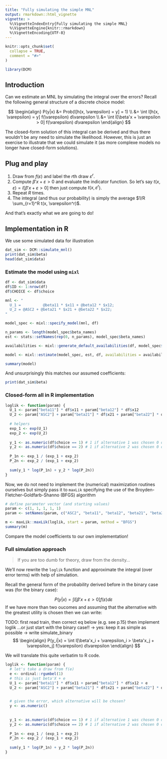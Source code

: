 ```yaml
---
title: "Fully simulating the simple MNL"
output: rmarkdown::html_vignette
vignette: >
  %\VignetteIndexEntry{Fully simulating the simple MNL}
  %\VignetteEngine{knitr::rmarkdown}
  %\VignetteEncoding{UTF-8}
---
```


```r
knitr::opts_chunk$set(
  collapse = TRUE,
  comment = "#>"
)
```

```r
library(DCM)
```

## Introduction

Can we estimate an MNL by simulating the integral over the errors? Recall the following general structure of a discrete choice model:

$$
\begin{align}
P(y|x) &= Prob(I[h(x, \varepsilon) = y] = 1) \\
&= \int I[h(x, \varepsilon) = y] f(\varepsilon) d\varepsilon \\
&= \int I[\beta'x + \varepsilon > 0] f(\varepsilon) d\varepsilon
\end{align}
$$

The closed-form solution of this integral can be derived and thus there wouldn't be any need to simulate the likelihood. However, this is just an exercise to illustrate that we could simulate it (as more complexe models no longer have closed-form solutions).

## Plug and play

1. Draw from $f(\varepsilon)$ and label the $r$th draw $\varepsilon^r$.
2. Compute $\beta'x + \varepsilon > 0$ and evaluate the indicator function. So let's say $t(x, \varepsilon) = I[\beta'x + \varepsilon > 0]$ then just compute $t(x, \varepsilon^r$).
3. Repeat $R$ times.
4. The integral (and thus our probability) is simply the average $1/R \sum_{r=1}^R t(x, \varepsilon^r)$.

And that's exactly what we are going to do!

## Implementation in R

We use some simulated data for illustration

```r
dat_sim <- DCM::simulate_mnl()
print(dat_sim$beta)
head(dat_sim$data)
```

### Estimate the model using `mixl`

```r
df <- dat_sim$data
df$ID <- 1:nrow(df)
df$CHOICE <- df$choice

mnl <- "
  U_1 =          @beta11 * $x11 + @beta12 * $x12;
  U_2 = @ASC2 + @beta21 * $x21 + @beta22 * $x22;
"

model_spec <- mixl::specify_model(mnl, df)

n_params <- length(model_spec$beta_names)
est <- stats::setNames(rep(0, n_params), model_spec$beta_names)

availabilities <- mixl::generate_default_availabilities(df, model_spec$num_utility_functions)

model <- mixl::estimate(model_spec, est, df, availabilities = availabilities)

summary(model)
```

And unsurprisingly this matches our assumed coefficients:

```r
print(dat_sim$beta)
```

### Closed-form all in R implementation

```r
loglik <- function(param) {
  U_1 <- param["beta11"] * df$x11 + param["beta12"] * df$x12
  U_2 <- param["ASC2"] + param["beta21"] * df$x21 + param["beta22"] * df$x22
  
  # helpers
  exp_1 <- exp(U_1)
  exp_2 <- exp(U_2)
  
  y_1 <- as.numeric(df$choice == 1) # 1 if alternative 1 was chosen 0 otherwise
  y_2 <- as.numeric(df$choice == 2) # 1 if alternative 2 was chosen 0 otherwise
  
  P_1n <- exp_1 / (exp_1 + exp_2)
  P_2n <- exp_2 / (exp_1 + exp_2)
  
  sum(y_1 * log(P_1n) + y_2 * log(P_2n))
}
```

Now, we do not need to implement the (numerical) maximization routines ourselves but simply pass it to `maxLik` specifying the use of the Broyden-Fletcher-Goldfarb-Shanno (BFGS) algorithm

```r
# define parameter vector (and starting values)
param <- c(1, 1, 1, 1, 1)
param <- setNames(param, c("ASC2", "beta11", "beta12", "beta21", "beta22"))

m <- maxLik::maxLik(loglik, start = param, method = "BFGS")
summary(m)
```

Compare the model coefficients to our own implementation!

### Full simulation approach

> If you are too dumb for theory, draw from the density...

We'll now rewrite the `loglik` function and approximate the integral (over error terms) with help of simulation.

Recall the general form of the probability derived before in the binary case was (for the binary case):

$$
P(y|x) = \int I[\beta'x + \varepsilon > 0] f(\varepsilon) d\varepsilon
$$
If we have more than two oucomes and assuming that the alternative with the greatest utility is chosen then we can write:


TODO: first read train, then correct eq below (e.g. see p.15) then implement loglik
...or just start with the binary case!! -> yes: keep it as simple as possible -> write simulate_binary
$$
\begin{align}
P(y_i|x) = \int I[\beta'x_i + \varepsilon_i > \beta'x_j + \varepsilon_j] f(\varepsilon) d\varepsilon
\end{align}
$$

We will translate this quite verbatim to R code.

```r
loglik <- function(param) {
  # let's take a draw from f(e)
  e <- ordinal::rgumbel(1)
  # this is just beta'X + e
  U_1 <- param["beta11"] * df$x11 + param["beta12"] * df$x12 + e
  U_2 <- param["ASC2"] + param["beta21"] * df$x21 + param["beta22"] * df$x22 + e
  

  # given the error, which alternative will be chosen?
  y <- as.numeric()
  
  
  y_1 <- as.numeric(df$choice == 1) # 1 if alternative 1 was chosen 0 otherwise
  y_2 <- as.numeric(df$choice == 2) # 1 if alternative 2 was chosen 0 otherwise
  
  P_1n <- exp_1 / (exp_1 + exp_2)
  P_2n <- exp_2 / (exp_1 + exp_2)
  
  sum(y_1 * log(P_1n) + y_2 * log(P_2n))
}
```


